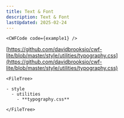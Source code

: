 ```yaml
---
title: Text & Font
description: Text & Font
lastUpdated: 2025-02-24
---
```




<Tabs>
  <TabItem label="Overview" icon="puzzle">

    <CWFCode code={example1} />
  </TabItem>
  <TabItem label="Files" icon="list-format">

  [https://github.com/davidbrooksio/cwf-lite/blob/master/style/utilities/typography.css](https://github.com/davidbrooksio/cwf-lite/blob/master/style/utilities/typography.css)
  
    <FileTree>

    - style
      - utilities
        - **typography.css**

    </FileTree>
  </TabItem>
  <TabItem label="Stylesheet" icon="open-book">
    <Code code={cssExample} lang="css" />
  </TabItem>
</Tabs>